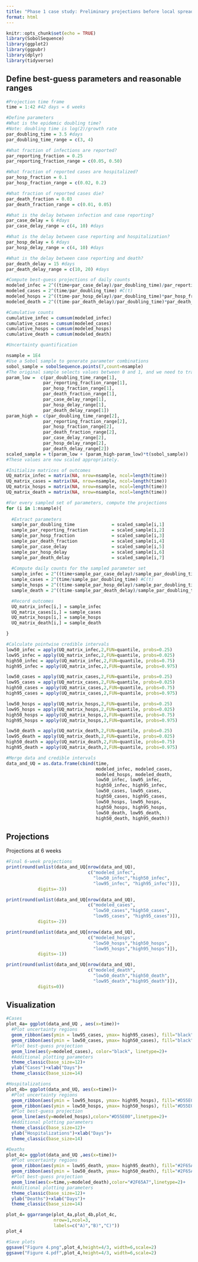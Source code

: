 ```yaml
---
title: "Phase 1 case study: Preliminary projections before local spread"
format: html
---
```


```r
knitr::opts_chunk$set(echo = TRUE)
library(SobolSequence)
library(ggplot2)
library(ggpubr)
library(dplyr)
library(tidyverse)
```

## Define best-guess parameters and reasonable ranges

```r
#Projection time frame
time = 1:42 #42 days = 6 weeks

#Define parameters
#What is the epidemic doubling time?
#Note: doubling time is log(2)/growth rate
par_doubling_time = 3.5 #days
par_doubling_time_range = c(3, 4)

#What fraction of infections are reported?
par_reporting_fraction = 0.25
par_reporting_fraction_range = c(0.05, 0.50)

#What fraction of reported cases are hospitalized?
par_hosp_fraction = 0.1
par_hosp_fraction_range = c(0.02, 0.2)

#What fraction of reported cases die?
par_death_fraction = 0.03
par_death_fraction_range = c(0.01, 0.05)

#What is the delay between infection and case reporting?
par_case_delay = 6 #days
par_case_delay_range = c(4, 10) #days

#What is the delay between case reporting and hospitalization?
par_hosp_delay = 6 #days
par_hosp_delay_range = c(4, 10) #days

#What is the delay between case reporting and death?
par_death_delay = 15 #days
par_death_delay_range = c(10, 20) #days
```

```r
#Compute best-guess projections of daily counts
modeled_infec = 2^((time+par_case_delay)/par_doubling_time)/par_reporting_fraction #Y(t)
modeled_cases = 2^(time/par_doubling_time) #C(t)
modeled_hosps = 2^((time-par_hosp_delay)/par_doubling_time)*par_hosp_fraction #H(t)
modeled_death = 2^((time-par_death_delay)/par_doubling_time)*par_death_fraction #D(t)

#Cumulative counts
cumulative_infec = cumsum(modeled_infec)
cumulative_cases = cumsum(modeled_cases)
cumulative_hosps = cumsum(modeled_hosps)
cumulative_death = cumsum(modeled_death)
```

```r
#Uncertainty quantification

nsample = 1E4
#Use a Sobol sample to generate parameter combinations
sobol_sample = sobolSequence.points(7,count=nsample)
#The original sample selects values between 0 and 1, and we need to translate these numbers to values in our parameter ranges.
param_low =  c(par_doubling_time_range[1],
              par_reporting_fraction_range[1],
              par_hosp_fraction_range[1],
              par_death_fraction_range[1],
              par_case_delay_range[1],
              par_hosp_delay_range[1],
              par_death_delay_range[1])
param_high =  c(par_doubling_time_range[2],
              par_reporting_fraction_range[2],
              par_hosp_fraction_range[2],
              par_death_fraction_range[2],
              par_case_delay_range[2],
              par_hosp_delay_range[2],
              par_death_delay_range[2])
scaled_sample = t(param_low + (param_high-param_low)*t(sobol_sample))
#These values are now scaled appropriately.

#Initialize matrices of outcomes
UQ_matrix_infec = matrix(NA, nrow=nsample, ncol=length(time))
UQ_matrix_cases = matrix(NA, nrow=nsample, ncol=length(time))
UQ_matrix_hosps = matrix(NA, nrow=nsample, ncol=length(time))
UQ_matrix_death = matrix(NA, nrow=nsample, ncol=length(time))

#For every sampled set of parameters, compute the projections
for (i in 1:nsample){
  
  #Extract parameters
  sample_par_doubling_time              = scaled_sample[i,1]
  sample_par_reporting_fraction         = scaled_sample[i,2]
  sample_par_hosp_fraction              = scaled_sample[i,3]
  sample_par_death_fraction             = scaled_sample[i,4]
  sample_par_case_delay                 = scaled_sample[i,5]
  sample_par_hosp_delay                 = scaled_sample[i,6]
  sample_par_death_delay                = scaled_sample[i,7]
  
  #Compute daily counts for the sampled parameter set
  sample_infec = 2^((time+sample_par_case_delay)/sample_par_doubling_time)/sample_par_reporting_fraction #Y(t)
  sample_cases = 2^(time/sample_par_doubling_time) #C(t)
  sample_hosps = 2^((time-sample_par_hosp_delay)/sample_par_doubling_time)*sample_par_hosp_fraction #H(t)
  sample_death = 2^((time-sample_par_death_delay)/sample_par_doubling_time)*sample_par_death_fraction #D(t)

  #Record outcomes
  UQ_matrix_infec[i,] = sample_infec
  UQ_matrix_cases[i,] = sample_cases
  UQ_matrix_hosps[i,] = sample_hosps
  UQ_matrix_death[i,] = sample_death

}

#Calculate pointwise credible intervals
low50_infec = apply(UQ_matrix_infec,2,FUN=quantile, probs=0.25)
low95_infec = apply(UQ_matrix_infec,2,FUN=quantile, probs=0.025)
high50_infec = apply(UQ_matrix_infec,2,FUN=quantile, probs=0.75)
high95_infec = apply(UQ_matrix_infec,2,FUN=quantile, probs=0.975)

low50_cases = apply(UQ_matrix_cases,2,FUN=quantile, probs=0.25)
low95_cases = apply(UQ_matrix_cases,2,FUN=quantile, probs=0.025)
high50_cases = apply(UQ_matrix_cases,2,FUN=quantile, probs=0.75)
high95_cases = apply(UQ_matrix_cases,2,FUN=quantile, probs=0.975)

low50_hosps = apply(UQ_matrix_hosps,2,FUN=quantile, probs=0.25)
low95_hosps = apply(UQ_matrix_hosps,2,FUN=quantile, probs=0.025)
high50_hosps = apply(UQ_matrix_hosps,2,FUN=quantile, probs=0.75)
high95_hosps = apply(UQ_matrix_hosps,2,FUN=quantile, probs=0.975)

low50_death = apply(UQ_matrix_death,2,FUN=quantile, probs=0.25)
low95_death = apply(UQ_matrix_death,2,FUN=quantile, probs=0.025)
high50_death = apply(UQ_matrix_death,2,FUN=quantile, probs=0.75)
high95_death = apply(UQ_matrix_death,2,FUN=quantile, probs=0.975)

#Merge data and credible intervals
data_and_UQ = as.data.frame(cbind(time, 
                                  modeled_infec, modeled_cases,
                                  modeled_hosps, modeled_death,
                                  low50_infec, low95_infec,
                                  high50_infec, high95_infec,
                                  low50_cases, low95_cases,
                                  high50_cases, high95_cases,
                                  low50_hosps, low95_hosps, 
                                  high50_hosps, high95_hosps,
                                  low50_death, low95_death, 
                                  high50_death, high95_death))
```
## Projections
Projections at 6 weeks
```r
#Final 6-week projections
print(round(unlist(data_and_UQ[nrow(data_and_UQ), 
                               c("modeled_infec", 
                                 "low50_infec","high50_infec",
                                 "low95_infec", "high95_infec")]),
            digits=-3))

print(round(unlist(data_and_UQ[nrow(data_and_UQ),
                               c("modeled_cases", 
                                 "low50_cases","high50_cases",
                                 "low95_cases", "high95_cases")]), 
            digits=-2))

print(round(unlist(data_and_UQ[nrow(data_and_UQ),
                               c("modeled_hosps", 
                                 "low50_hosps","high50_hosps",
                                 "low95_hosps","high95_hosps")]),
            digits=-1))

print(round(unlist(data_and_UQ[nrow(data_and_UQ),
                               c("modeled_death", 
                                 "low50_death","high50_death",
                                 "low95_death","high95_death")]),
            digits=0))
```

## Visualization
```r
#Cases
plot_4a= ggplot(data_and_UQ , aes(x=time))+
  #Plot uncertainty regions
  geom_ribbon(aes(ymin = low95_cases, ymax= high95_cases), fill="black", alpha=0.15)+
  geom_ribbon(aes(ymin = low50_cases, ymax= high50_cases), fill="black", alpha=0.30)+
  #Plot best-guess projection
  geom_line(aes(y=modeled_cases), color="black", linetype=2)+
  #Additional plotting parameters
  theme_classic(base_size=12)+
  ylab("Cases")+xlab("Days")+
  theme_classic(base_size=14)

#Hospitalizations
plot_4b= ggplot(data_and_UQ, aes(x=time))+
  #Plot uncertainty regions
  geom_ribbon(aes(ymin = low95_hosps, ymax= high95_hosps), fill="#D55E00", alpha=0.15)+
  geom_ribbon(aes(ymin = low50_hosps, ymax= high50_hosps), fill="#D55E00", alpha=0.30)+
  #Plot best-guess projection
  geom_line(aes(y=modeled_hosps),color="#D55E00",linetype=2)+
  #Additional plotting parameters
  theme_classic(base_size=12)+
  ylab("Hospitalizations")+xlab("Days")+
  theme_classic(base_size=14)

#Deaths
plot_4c= ggplot(data_and_UQ ,aes(x=time))+
  #Plot uncertainty regions
  geom_ribbon(aes(ymin = low95_death, ymax= high95_death), fill="#2F65A7", alpha=0.15)+
  geom_ribbon(aes(ymin = low50_death, ymax= high50_death), fill="#2F65A7", alpha=0.30)+
  #Plot best-guess projection
  geom_line(aes(x=time,y=modeled_death),color="#2F65A7",linetype=2)+
  #Additional plotting parameters
  theme_classic(base_size=12)+
  ylab("Deaths")+xlab("Days")+
  theme_classic(base_size=14)

plot_4= ggarrange(plot_4a,plot_4b,plot_4c,
                  nrow=1,ncol=3,
                  labels=c("A)","B)","C)"))
plot_4
```

```r
#Save plots
ggsave("Figure 4.png",plot_4,height=4/3, width=6,scale=2)
ggsave("Figure 4.pdf",plot_4,height=4/3, width=6,scale=2)
```